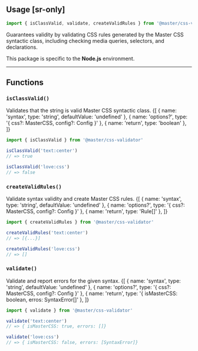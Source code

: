 ## Usage [sr-only]

```js
import { isClassValid, validate, createValidRules } from '@master/css-validator'
```
Guarantees validity by validating CSS rules generated by the Master CSS syntactic class, including checking media queries, selectors, and declarations.

This package is specific to the **Node.js** environment.

---

## Functions
### `isClassValid()`
Validates that the string is valid Master CSS syntactic class.
<DocFn>
    {[
        { name: 'syntax', type: 'string', defaultValue: 'undefined' },
        { name: 'options?', type: '{ css?: MasterCSS, config?: Config }' },
        { name: 'return', type: 'boolean' },
    ]}
</DocFn>
```ts
import { isClassValid } from '@master/css-validator'

isClassValid('text:center')
// => true

isClassValid('love:css')
// => false
```

### `createValidRules()`
Validate syntax validity and create Master CSS rules.
<DocFn>
    {[
        { name: 'syntax', type: 'string', defaultValue: 'undefined' },
        { name: 'options?', type: '{ css?: MasterCSS, config?: Config }' },
        { name: 'return', type: 'Rule[]' },
    ]}
</DocFn>
```ts
import { createValidRules } from '@master/css-validator'

createValidRules('text:center')
// => [{...}]

createValidRules('love:css')
// => []
```

### `validate()`
Validate and report errors for the given syntax.
<DocFn>
    {[
        { name: 'syntax', type: 'string', defaultValue: 'undefined' },
        { name: 'options?', type: '{ css?: MasterCSS, config?: Config }' },
        { name: 'return', type: '{ isMasterCSS: boolean, erros: SyntaxError[]' },
    ]}
</DocFn>
```ts
import { validate } from '@master/css-validator'

validate('text:center')
// => { isMasterCSS: true, errors: []}

validate('love:css')
// => { isMasterCSS: false, errors: [SyntaxError]}
```